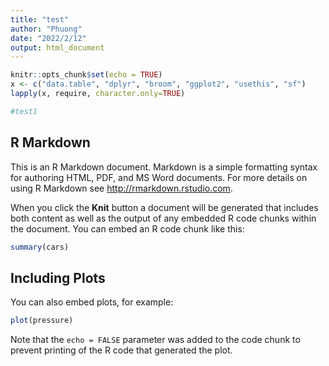 ```yaml
---
title: "test"
author: "Phuong"
date: "2022/2/12"
output: html_document
---
```


```r
knitr::opts_chunk$set(echo = TRUE)
x <- c("data.table", "dplyr", "broom", "ggplot2", "usethis", "sf")
lapply(x, require, character.only=TRUE)

#test1

```

## R Markdown

This is an R Markdown document. Markdown is a simple formatting syntax for authoring HTML, PDF, and MS Word documents. For more details on using R Markdown see <http://rmarkdown.rstudio.com>.

When you click the **Knit** button a document will be generated that includes both content as well as the output of any embedded R code chunks within the document. You can embed an R code chunk like this:

```r
summary(cars)
```

## Including Plots

You can also embed plots, for example:

```r
plot(pressure)
```

Note that the `echo = FALSE` parameter was added to the code chunk to prevent printing of the R code that generated the plot.
